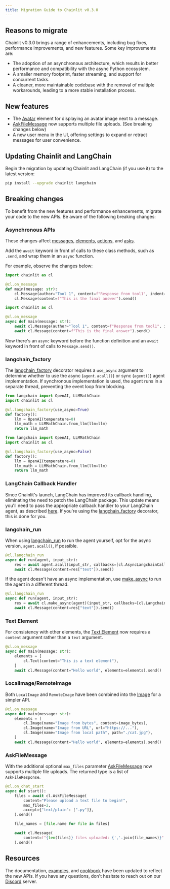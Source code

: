 ```yaml
---
title: Migration Guide to Chainlit v0.3.0
---
```


## Reasons to migrate

Chainlit v0.3.0 brings a range of enhancements, including bug fixes, performance improvements, and new features. Some key improvements are:

- The adoption of an asynchronous architecture, which results in better performance and compatibility with the async Python ecosystem.
- A smaller memory footprint, faster streaming, and support for concurrent tasks.
- A cleaner, more maintainable codebase with the removal of multiple workarounds, leading to a more stable installation process.

## New features

- The [Avatar](/api-reference/elements/avatar) element for displaying an avatar image next to a message.
- [AskFileMessage](/api-reference/ask/ask-for-file) now supports multiple file uploads. (See breaking changes below)
- A new user menu in the UI, offering settings to expand or retract messages for user convenience.

## Updating Chainlit and LangChain

Begin the migration by updating Chainlit and LangChain (if you use it) to the latest version:

```bash
pip install --upgrade chainlit langchain
```

## Breaking changes

To benefit from the new features and performance enhancements, migrate your code to the new APIs. Be aware of the following breaking changes:

### Asynchronous APIs

These changes affect [messages](http://localhost:3000/api-reference/message), [elements](/api-reference/elements/), [actions](/api-reference/action/), and [asks](http://localhost:3000/api-reference/ask).

Add the `await` keyword in front of calls to these class methods, such as `.send`, and wrap them in an `async` function.

For example, observe the changes below:

<CodeGroup>

```python Before
import chainlit as cl

@cl.on_message
def main(message: str):
    cl.Message(author="Tool 1", content=f"Response from tool1", indent=1).send()
    cl.Message(content=f"This is the final answer").send()
```

```python After
import chainlit as cl

@cl.on_message
async def main(message: str):
    await cl.Message(author="Tool 1", content=f"Response from tool1", indent=1).send()
    await cl.Message(content=f"This is the final answer").send()
```

</CodeGroup>

Now there's an `async` keyword before the function definition and an `await` keyword in front of calls to `Message.send()`.

### langchain_factory

The [langchain_factory](/api-reference/langchain/langchain-factory) decorator requires a `use_async` argument to determine whether to use the async (`agent.acall()`) or sync (`agent()`) agent implementation. If synchronous implementation is used, the agent runs in a separate thread, preventing the event loop from blocking.

<CodeGroup>

```python Async
from langchain import OpenAI, LLMMathChain
import chainlit as cl

@cl.langchain_factory(use_async=True)
def factory():
    llm = OpenAI(temperature=0)
    llm_math = LLMMathChain.from_llm(llm=llm)
    return llm_math
```

```python Sync
from langchain import OpenAI, LLMMathChain
import chainlit as cl

@cl.langchain_factory(use_async=False)
def factory():
    llm = OpenAI(temperature=0)
    llm_math = LLMMathChain.from_llm(llm=llm)
    return llm_math
```

</CodeGroup>

### LangChain Callback Handler

Since Chainlit's launch, LangChain has improved its callback handling, eliminating the need to patch the LangChain package. This update means you'll need to pass the appropriate callback handler to your LangChain agent, as described [here](/api-reference/langchain/callbacks). If you're using the [langchain_factory](/api-reference/langchain/langchain-factory) decorator, this is done for you.

### langchain_run

When using [langchain_run](/api-reference/langchain/langchain-run) to run the agent yourself, opt for the async version, `agent.acall()`, if possible.

```python
@cl.langchain_run
async def run(agent, input_str):
    res = await agent.acall(input_str, callbacks=[cl.AsyncLangchainCallbackHandler()])
    await cl.Message(content=res["text"]).send()
```

If the agent doesn't have an async implementation, use [make_async](/api-reference/make-async) to run the agent in a different thread.

```python
@cl.langchain_run
async def run(agent, input_str):
    res = await cl.make_async(agent)(input_str, callbacks=[cl.LangchainCallbackHandler()])
    await cl.Message(content=res["text"]).send()
```

### Text Element

For consistency with other elements, the [Text Element](/api-reference/elements/text) now requires a `content` argument rather than a `text` argument.

```python
@cl.on_message
async def main(message: str):
    elements = [
        cl.Text(content="This is a text element"),
    ]
    await cl.Message(content="Hello world", elements=elements).send()
```

### LocalImage/RemoteImage

Both `LocalImage` and `RemoteImage` have been combined into the [Image](/api-reference/elements/image) for a simpler API.

```python
@cl.on_message
async def main(message: str):
    elements = [
        cl.Image(name="Image from bytes", content=image_bytes),
        cl.Image(name="Image from URL", url="https://..."),
        cl.Image(name="Image from local path", path="./cat.jpg"),
    ]
    await cl.Message(content="Hello world", elements=elements).send()
```

### AskFileMessage

With the additional optional `max_files` parameter [AskFileMessage](/api-reference/ask/ask-for-file) now supports multiple file uploads. The returned type is a list of `AskFileResponse`.

```python
@cl.on_chat_start
async def start():
    files = await cl.AskFileMessage(
        content="Please upload a text file to begin!",
        max_files=2,
        accept={"text/plain": [".py"]},
    ).send()

    file_names = [file.name for file in files]

    await cl.Message(
        content=f"{len(files)} files uploaded: {','.join(file_names)}"
    ).send()
```

## Resources

The documentation, [examples](/examples), and [cookbook](https://github.com/Chainlit/cookbook) have been updated to reflect the new APIs. If you have any questions, don't hesitate to reach out on our [Discord](https://discord.gg/ZThrUxbAYw) server.
